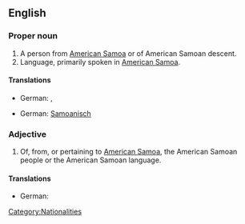 ==English==

===Proper noun===
{{en-proper noun}}

# A person from [[American Samoa]] or of American Samoan descent.
# Language, primarily spoken in [[American Samoa]].

====Translations====
{{trans-top|person}}
* German: {{t+|de|Samoaner|m}}, {{t+|de|Samoanerin|f}}
{{trans-mid}}
{{trans-bottom}}

{{trans-top|language}}
* German: [[Samoanisch]]
{{trans-mid}}
{{trans-bottom}}

===Adjective===
{{en-adj}}

# Of, from, or pertaining to [[American Samoa]], the American Samoan people or the American Samoan language.

====Translations====
{{trans-top|pertaining to [[Aerican Samoa]]}}
* German: {{t+|de|samoanisch}}
{{trans-mid}}
{{trans-bottom}}

[[Category:Nationalities]]